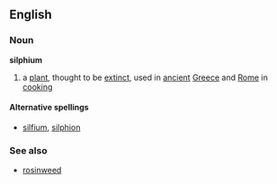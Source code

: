 ==English==
===Noun===
{{wikipedia}}
'''silphium'''

#a [[plant]], thought to be [[extinct]], used in [[ancient]] [[Greece]] and [[Rome]] in [[cooking]]

====Alternative spellings====
*[[silfium]], [[silphion]]

===See also===
*[[rosinweed]]